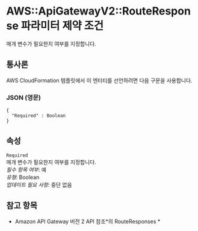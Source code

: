 # AWS::ApiGatewayV2::RouteResponse 파라미터 제약 조건

매개 변수가 필요한지 여부를 지정합니다.

## 통사론

AWS CloudFormation 템플릿에서 이 엔터티를 선언하려면 다음 구문을 사용합니다.

### JSON (영문)

```
{
  "Required" : Boolean
}
```

## 속성

`Required`  
매개 변수가 필요한지 여부를 지정합니다.  
_필수 항목 여부_: 예  
_유형_: Boolean  
_업데이트 필요 사항_: 중단 없음

## 참고 항목

- Amazon API Gateway 버전 2 API 참조*의 RouteResponses *

